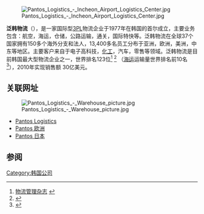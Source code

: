 {{Infobox_Company |
| company_name   = 泛韩物流
| company_name_en  = Pantos Logistics
| company_logo   = | 
| company_type   = [[私营|私营]]
| foundation     = 1977
| location       = {{KOR}}[[首尔|首尔]]
| key_people     = Bae, Jae Hoon<br>
Yeo, Sung Koo
| company_slogan = "Ask us, Logistics!"
| industry       = [[运输|运输]]
| products       = [[海运|海运]]，[[空运|空运]]， [[仓储|仓储]]，[[物流咨询|物流咨询]]
| revenue          = 3亿美金 (2010)
| num_employees    = 3,400名 (2011)
| homepage       = www.pantos.com }}
[[File:Pantos_Logistics_-_Incheon_Airport_Logistics_Center.jpg|thumb]]

'''泛韩物流'''（{{lang-en|Pantos Logistics}}），是一家国际型[[3PL|3PL]]物流企业于1977年在韩国的首尔成立，主要业务包含：航空，海运，仓储，公路运输，通关，国际特快等。泛韩物流在全球37个国家拥有150多个海外分支和法人，13,400多名员工分布于亚洲，欧洲，美洲，中东等地区。主要客户来自于电子高科技，[[化工|化工]]，汽车，零售等领域。泛韩物流是目前韩国最大型物流企业之一，世界排名123位<ref>[http://www.logisticsmgmt.com/article/337539-Top_50_Global_Logistics_Providers.php/ 物流管理杂志] {{webarchive|url=https://web.archive.org/web/20111001125958/http://www.logisticsmgmt.com/article/337539-Top_50_Global_Logistics_Providers.php/ |date=2011-10-01 }}</ref> <ref>{{Cite web |url=http://www.joc.com/joc_inc/pdf/3PL_Services_directory.pdf |title=www.joc.com |access-date=2011-11-11 |archive-date=2011-10-02 |archive-url=https://web.archive.org/web/20111002180906/http://www.joc.com/joc_inc/pdf/3PL_Services_directory.pdf |dead-url=no }}</ref> （[[海运|海运]]运输量世界排名前10名<ref>{{Cite web |url=http://www.transportintelligence.com/ |title=英国运输杂志 |access-date=2011-11-11 |archive-url=https://web.archive.org/web/20111124072615/http://www.transportintelligence.com/ |archive-date=2011-11-24 |dead-url=yes }}</ref>），2010年实现销售额 30亿美元。

==关联网址==

[[File:Pantos_Logistics_-_Warehouse_picture.jpg|thumb]]

*[http://www.pantos.co.kr/en/ Pantos Logistics] {{Wayback|url=http://www.pantos.co.kr/en/ |date=20120116123543 }}
*[https://web.archive.org/web/20111119033627/http://www.pantoseurope.com/ Pantos 欧洲]
*[http://pantosjapan.com/ Pantos 日本] {{Wayback|url=http://pantosjapan.com/ |date=20200805100724 }}


==参阅==
{{reflist}}


[[Category:韩国公司|Category:韩国公司]]